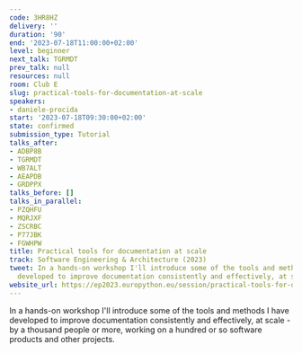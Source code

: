 ```yaml
---
code: 3HR8HZ
delivery: ''
duration: '90'
end: '2023-07-18T11:00:00+02:00'
level: beginner
next_talk: TGRMDT
prev_talk: null
resources: null
room: Club E
slug: practical-tools-for-documentation-at-scale
speakers:
- daniele-procida
start: '2023-07-18T09:30:00+02:00'
state: confirmed
submission_type: Tutorial
talks_after:
- ADBP8B
- TGRMDT
- WB7ALT
- AEAPDB
- GRDPPX
talks_before: []
talks_in_parallel:
- PZQHFU
- MQRJXF
- ZSCRBC
- P77JBK
- FGWHPW
title: Practical tools for documentation at scale
track: Software Engineering & Architecture (2023)
tweet: In a hands-on workshop I'll introduce some of the tools and methods I have
  developed to improve documentation consistently and effectively, at scale.
website_url: https://ep2023.europython.eu/session/practical-tools-for-documentation-at-scale
---
```


In a hands-on workshop I'll introduce some of the tools and methods I have developed to improve documentation consistently and effectively, at scale - by a thousand people or more, working on a hundred or so software products and other projects.
